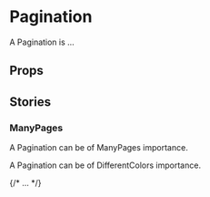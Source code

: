 

<Meta of={PaginationStories} />

# Pagination

A Pagination is ...

<Primary />

## Props

<Controls />

## Stories

### ManyPages

A Pagination can be of ManyPages importance.

<Story of={PaginationStories.ManyPages} />

A Pagination can be of DifferentColors importance.

<Story of={PaginationStories.DifferentColors} />

{/* ... */}
